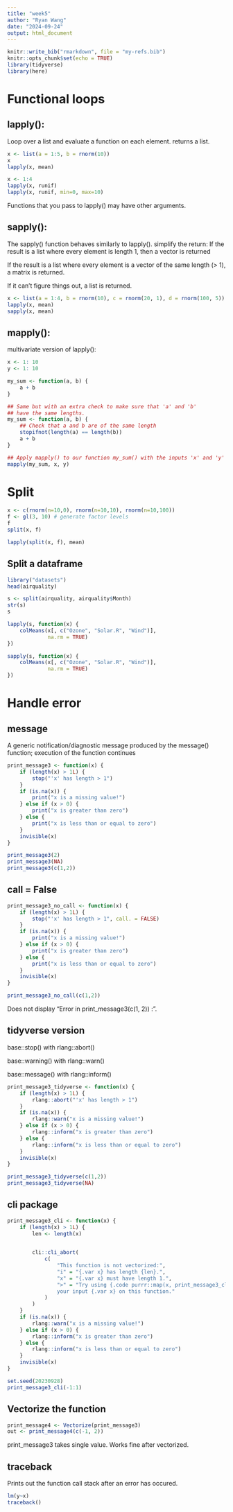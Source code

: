```yaml
---
title: "week5"
author: "Ryan Wang"
date: "2024-09-24"
output: html_document
---
```


```r
knitr::write_bib("rmarkdown", file = "my-refs.bib")
knitr::opts_chunk$set(echo = TRUE)
library(tidyverse)
library(here)
```

# Functional loops
## lapply(): 
Loop over a list and evaluate a function on each element. returns a list.
```r
x <- list(a = 1:5, b = rnorm(10))
x
lapply(x, mean)
```

```r
x <- 1:4
lapply(x, runif)
lapply(x, runif, min=0, max=10)
```
Functions that you pass to lapply() may have other arguments.

## sapply():
The sapply() function behaves similarly to lapply().
simplify the return: 
If the result is a list where every element is length 1, then a vector is returned

If the result is a list where every element is a vector of the same length (> 1), a matrix is returned.

If it can’t figure things out, a list is returned.
```r
x <- list(a = 1:4, b = rnorm(10), c = rnorm(20, 1), d = rnorm(100, 5))
lapply(x, mean)
sapply(x, mean)
```


## mapply(): 
multivariate version of lapply():
```r
x <- 1: 10
y <- 1: 10

my_sum <- function(a, b) {
    a + b
}

## Same but with an extra check to make sure that 'a' and 'b'
## have the same lengths.
my_sum <- function(a, b) {
    ## Check that a and b are of the same length
    stopifnot(length(a) == length(b))
    a + b
}

## Apply mapply() to our function my_sum() with the inputs 'x' and 'y'
mapply(my_sum, x, y)
```

# Split
```r
x <- c(rnorm(n=10,0), rnorm(n=10,10), rnorm(n=10,100))
f <- gl(3, 10) # generate factor levels
f
split(x, f)

lapply(split(x, f), mean)
```

## Split a dataframe
```r
library("datasets")
head(airquality)

s <- split(airquality, airquality$Month)
str(s)
s

lapply(s, function(x) {
    colMeans(x[, c("Ozone", "Solar.R", "Wind")],
             na.rm = TRUE)
})

sapply(s, function(x) {
    colMeans(x[, c("Ozone", "Solar.R", "Wind")],
             na.rm = TRUE)
})
```

# Handle error
## message
A generic notification/diagnostic message produced by the message() function; execution of the function continues
```r
print_message3 <- function(x) {
    if (length(x) > 1L) {
        stop("'x' has length > 1")
    }
    if (is.na(x)) {
        print("x is a missing value!")
    } else if (x > 0) {
        print("x is greater than zero")
    } else {
        print("x is less than or equal to zero")
    }
    invisible(x)
}

print_message3(2)
print_message3(NA)
print_message3(c(1,2))
```

## call = False
```r
print_message3_no_call <- function(x) {
    if (length(x) > 1L) {
        stop("'x' has length > 1", call. = FALSE)
    }
    if (is.na(x)) {
        print("x is a missing value!")
    } else if (x > 0) {
        print("x is greater than zero")
    } else {
        print("x is less than or equal to zero")
    }
    invisible(x)
}

print_message3_no_call(c(1,2))
``` 
Does not display "Error in print_message3(c(1, 2)) :".

## tidyverse version
base::stop() with rlang::abort()

base::warning() with rlang::warn()

base::message() with rlang::inform()
```r
print_message3_tidyverse <- function(x) {
    if (length(x) > 1L) {
        rlang::abort("'x' has length > 1")
    }
    if (is.na(x)) {
        rlang::warn("x is a missing value!")
    } else if (x > 0) {
        rlang::inform("x is greater than zero")
    } else {
        rlang::inform("x is less than or equal to zero")
    }
    invisible(x)
}

print_message3_tidyverse(c(1,2))
print_message3_tidyverse(NA)
```

## cli package
```r
print_message3_cli <- function(x) {
    if (length(x) > 1L) {
        len <- length(x)

      
        cli::cli_abort(
            c(
                "This function is not vectorized:",
                "i" = "{.var x} has length {len}.",
                "x" = "{.var x} must have length 1.",
                ">" = "Try using {.code purrr::map(x, print_message3_cli)} to loop 
                your input {.var x} on this function."
            )
        )
    }
    if (is.na(x)) {
        rlang::warn("x is a missing value!")
    } else if (x > 0) {
        rlang::inform("x is greater than zero")
    } else {
        rlang::inform("x is less than or equal to zero")
    }
    invisible(x)
}

set.seed(20230928)
print_message3_cli(-1:1)
```

## Vectorize the function
```r
print_message4 <- Vectorize(print_message3)
out <- print_message4(c(-1, 2))
```
print_message3 takes single value. Works fine after vectorized.

## traceback
Prints out the function call stack after an error has occured.
```r
lm(y~x)
traceback()
```

